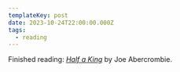 ```yaml
---
templateKey: post
date: 2023-10-24T22:00:00.000Z
tags:
  - reading
---
```

Finished reading: <i>[Half a King](https://www.goodreads.com/book/show/37586799-half-a-king)</i> by Joe Abercrombie.
